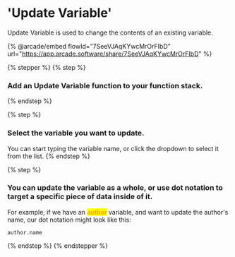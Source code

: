 # 'Update Variable'

Update Variable is used to change the contents of an existing variable.

{% @arcade/embed flowId="7SeeVJAqKYwcMrOrFIbD" url="https://app.arcade.software/share/7SeeVJAqKYwcMrOrFIbD" %}

{% stepper %}
{% step %}
### Add an Update Variable function to your function stack.


{% endstep %}

{% step %}
### Select the variable you want to update.

You can start typing the variable name, or click the dropdown to select it from the list.
{% endstep %}

{% step %}
### You can update the variable as a whole, or use dot notation to target a specific piece of data inside of it.

For example, if we have an <mark style="color:orange;">**author**</mark> variable, and want to update the author's name, our dot notation might look like this:

```
author.name
```
{% endstep %}
{% endstepper %}
